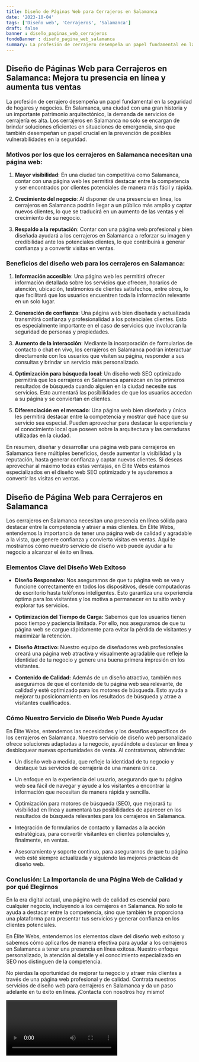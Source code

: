 ```yaml
---
title: Diseño de Páginas Web para Cerrajeros en Salamanca
date: '2023-10-04'
tags: ['Diseño web', 'Cerrajeros', 'Salamanca']
draft: false
banner : diseño_paginas_web_cerrajeros
fondoBanner : diseño_pagina_web_salamanca
summary: La profesión de cerrajero desempeña un papel fundamental en la seguridad de hogares y negocios. En Salamanca, una ciudad con una gran historia y un importante patrimonio arquitectónico, la demanda de servicios de cerrajería es alta. Los cerrajeros en Salamanca no solo se encargan de brindar soluciones eficientes en situaciones de emergencia, sino que también desempeñan un papel crucial en la prevención de posibles vulnerabilidades en la seguridad.
---
```


## Diseño de Páginas Web para Cerrajeros en Salamanca: Mejora tu presencia en línea y aumenta tus ventas

La profesión de cerrajero desempeña un papel fundamental en la seguridad de hogares y negocios. En Salamanca, una ciudad con una gran historia y un importante patrimonio arquitectónico, la demanda de servicios de cerrajería es alta. Los cerrajeros en Salamanca no solo se encargan de brindar soluciones eficientes en situaciones de emergencia, sino que también desempeñan un papel crucial en la prevención de posibles vulnerabilidades en la seguridad.

### Motivos por los que los cerrajeros en Salamanca necesitan una página web:

1. **Mayor visibilidad**: En una ciudad tan competitiva como Salamanca, contar con una página web les permitirá destacar entre la competencia y ser encontrados por clientes potenciales de manera más fácil y rápida.

2. **Crecimiento del negocio**: Al disponer de una presencia en línea, los cerrajeros en Salamanca podrán llegar a un público más amplio y captar nuevos clientes, lo que se traducirá en un aumento de las ventas y el crecimiento de su negocio.

3. **Respaldo a la reputación**: Contar con una página web profesional y bien diseñada ayudará a los cerrajeros en Salamanca a reforzar su imagen y credibilidad ante los potenciales clientes, lo que contribuirá a generar confianza y a convertir visitas en ventas.

### Beneficios del diseño web para los cerrajeros en Salamanca:

1. **Información accesible**: Una página web les permitirá ofrecer información detallada sobre los servicios que ofrecen, horarios de atención, ubicación, testimonios de clientes satisfechos, entre otros, lo que facilitará que los usuarios encuentren toda la información relevante en un solo lugar.

2. **Generación de confianza**: Una página web bien diseñada y actualizada transmitirá confianza y profesionalidad a los potenciales clientes. Esto es especialmente importante en el caso de servicios que involucran la seguridad de personas y propiedades.

3. **Aumento de la interacción**: Mediante la incorporación de formularios de contacto o chat en vivo, los cerrajeros en Salamanca podrán interactuar directamente con los usuarios que visiten su página, responder a sus consultas y brindar un servicio más personalizado.

4. **Optimización para búsqueda local**: Un diseño web SEO optimizado permitirá que los cerrajeros en Salamanca aparezcan en los primeros resultados de búsqueda cuando alguien en la ciudad necesite sus servicios. Esto aumentará las posibilidades de que los usuarios accedan a su página y se conviertan en clientes.

5. **Diferenciación en el mercado**: Una página web bien diseñada y única les permitirá destacar entre la competencia y mostrar qué hace que su servicio sea especial. Pueden aprovechar para destacar la experiencia y el conocimiento local que poseen sobre la arquitectura y las cerraduras utilizadas en la ciudad.

En resumen, diseñar y desarrollar una página web para cerrajeros en Salamanca tiene múltiples beneficios, desde aumentar la visibilidad y la reputación, hasta generar confianza y captar nuevos clientes. Si deseas aprovechar al máximo todas estas ventajas, en Élite Webs estamos especializados en el diseño web SEO optimizado y te ayudaremos a convertir las visitas en ventas.

<GifSeo />

<Cta />

## Diseño de Página Web para Cerrajeros en Salamanca

Los cerrajeros en Salamanca necesitan una presencia en línea sólida para destacar entre la competencia y atraer a más clientes. En Élite Webs, entendemos la importancia de tener una página web de calidad y agradable a la vista, que genere confianza y convierta visitas en ventas. Aquí te mostramos cómo nuestro servicio de diseño web puede ayudar a tu negocio a alcanzar el éxito en línea.

### Elementos Clave del Diseño Web Exitoso

- **Diseño Responsivo:** Nos aseguramos de que tu página web se vea y funcione correctamente en todos los dispositivos, desde computadoras de escritorio hasta teléfonos inteligentes. Esto garantiza una experiencia óptima para los visitantes y los motiva a permanecer en tu sitio web y explorar tus servicios.

- **Optimización del Tiempo de Carga:** Sabemos que los usuarios tienen poco tiempo y paciencia limitada. Por ello, nos aseguramos de que tu página web se cargue rápidamente para evitar la pérdida de visitantes y maximizar la retención.

- **Diseño Atractivo:** Nuestro equipo de diseñadores web profesionales creará una página web atractiva y visualmente agradable que refleje la identidad de tu negocio y genere una buena primera impresión en los visitantes.

- **Contenido de Calidad:** Además de un diseño atractivo, también nos aseguramos de que el contenido de tu página web sea relevante, de calidad y esté optimizado para los motores de búsqueda. Esto ayuda a mejorar tu posicionamiento en los resultados de búsqueda y atrae a visitantes cualificados.

### Cómo Nuestro Servicio de Diseño Web Puede Ayudar

En Élite Webs, entendemos las necesidades y los desafíos específicos de los cerrajeros en Salamanca. Nuestro servicio de diseño web personalizado ofrece soluciones adaptadas a tu negocio, ayudándote a destacar en línea y desbloquear nuevas oportunidades de venta. Al contratarnos, obtendrás:

- Un diseño web a medida, que refleje la identidad de tu negocio y destaque tus servicios de cerrajería de una manera única.

- Un enfoque en la experiencia del usuario, asegurando que tu página web sea fácil de navegar y ayude a los visitantes a encontrar la información que necesitan de manera rápida y sencilla.

- Optimización para motores de búsqueda (SEO), que mejorará tu visibilidad en línea y aumentará tus posibilidades de aparecer en los resultados de búsqueda relevantes para los cerrajeros en Salamanca.

- Integración de formularios de contacto y llamadas a la acción estratégicas, para convertir visitantes en clientes potenciales y, finalmente, en ventas.

- Asesoramiento y soporte continuo, para asegurarnos de que tu página web esté siempre actualizada y siguiendo las mejores prácticas de diseño web.

### Conclusión: La Importancia de una Página Web de Calidad y por qué Elegirnos

En la era digital actual, una página web de calidad es esencial para cualquier negocio, incluyendo a los cerrajeros en Salamanca. No solo te ayuda a destacar entre la competencia, sino que también te proporciona una plataforma para presentar tus servicios y generar confianza en los clientes potenciales.

En Élite Webs, entendemos los elementos clave del diseño web exitoso y sabemos cómo aplicarlos de manera efectiva para ayudar a los cerrajeros en Salamanca a tener una presencia en línea exitosa. Nuestro enfoque personalizado, la atención al detalle y el conocimiento especializado en SEO nos distinguen de la competencia.

No pierdas la oportunidad de mejorar tu negocio y atraer más clientes a través de una página web profesional y de calidad. Contrata nuestros servicios de diseño web para cerrajeros en Salamanca y da un paso adelante en tu éxito en línea. ¡Contacta con nosotros hoy mismo!

<Video />

<CtaBot job='Cerrajeros' city='Salamanca'/>

<Gmaps query='Salamanca+españa+maps' />